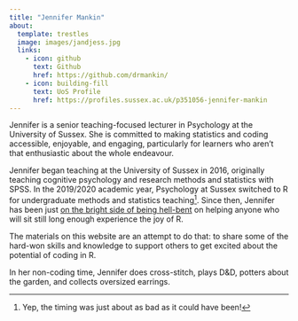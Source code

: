 ```yaml
---
title: "Jennifer Mankin"
about:
  template: trestles
  image: images/jandjess.jpg
  links:
    - icon: github
      text: Github
      href: https://github.com/drmankin/
    - icon: building-fill
      text: UoS Profile
      href: https://profiles.sussex.ac.uk/p351056-jennifer-mankin
---
```


Jennifer is a senior teaching-focused lecturer in Psychology at the University of Sussex. She is committed to making statistics and coding accessible, enjoyable, and engaging, particularly for learners who aren't that enthusiastic about the whole endeavour.

Jennifer began teaching at the University of Sussex in 2016, originally teaching cognitive psychology and research methods and statistics with SPSS. In the 2019/2020 academic year, Psychology at Sussex switched to R for undergraduate methods and statistics teaching[^covid]. Since then, Jennifer has been just [on the bright side of being hell-bent](https://www.youtube.com/watch?v=RcohgARJTWQ) on helping anyone who will sit still long enough experience the joy of R.

[^covid]: Yep, the timing was just about as bad as it could have been!

The materials on this website are an attempt to do that: to share some of the hard-won skills and knowledge to support others to get excited about the potential of coding in R.

In her non-coding time, Jennifer does cross-stitch, plays D&D, potters about the garden, and collects oversized earrings.

